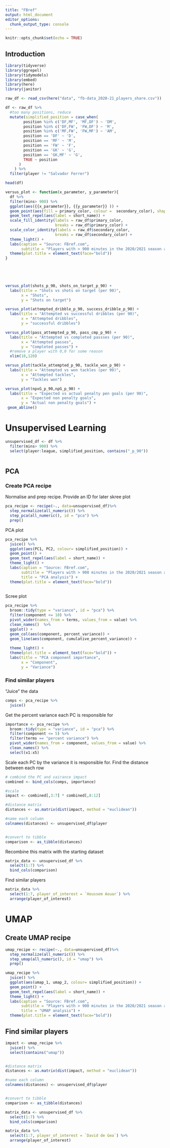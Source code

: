 ```yaml
---
title: "FBref"
output: html_document
editor_options: 
  chunk_output_type: console
---
```


```r
knitr::opts_chunk$set(echo = TRUE)
```

## Introduction

```r
library(tidyverse)
library(ggrepel)
library(tidymodels)
library(embed)
library(here)
library(janitor)
```

```r
raw_df <- read_csv(here("data", "fb-data_2020-21_players_share.csv"))
```

```r
df <- raw_df %>% 
  #too many positions, reduce
  mutate(simplified_position = case_when(
        position %in% c('DF,MF', 'MF,DF') ~ 'DM',
        position %in% c('DF,FW', 'FW,DF') ~ 'M',
        position %in% c('MF,FW', 'FW,MF') ~ 'AM',
        position == 'DF' ~ 'D',
        position == 'MF' ~ 'M',
        position == 'FW' ~ 'F',
        position == 'GK' ~ 'G',
        position == 'GK,MF' ~ 'G',
        TRUE ~ position
      )
    ) %>% 
  filter(player != "Salvador Ferrer")
```

```r
head(df)
```

```r




versus_plot <- function(x_parameter, y_parameter){
  df %>%
  filter(mins> 900) %>% 
  ggplot(aes({{x_parameter}}, {{y_parameter}} )) +
  geom_point(aes(fill = primary_color, colour =  secondary_color), shape = 21) +
  geom_text_repel(aes(label = short_name)) +
  scale_fill_identity(labels = raw_df$primary_color,
                      breaks = raw_df$primary_color) +
  scale_color_identity(labels = raw_df$secondary_color,
                      breaks = raw_df$secondary_color) +
  theme_light() +
  labs(caption = "Source: FBref.com",
       subtitle = "Players with > 900 minutes in the 2020/2021 season across the 'top five' leagues") +
  theme(plot.title = element_text(face="bold"))
}


  
  
```

```r
versus_plot(shots_p_90, shots_on_target_p_90) +
  labs(title = "Shots vs shots on target (per 90)",
       x = "Shots",
       y = "Shots on target")
```

```r
versus_plot(attempted_dribble_p_90, success_dribble_p_90) +
  labs(title = "Attempted vs successful dribbles (per 90)",
       x = "Attempted dribbles",
       y = "successful dribbles")
```

```r
versus_plot(pass_attempted_p_90, pass_cmp_p_90) +
  labs(title = "Attempted vs completed passses (per 90)",
       x = "Attempted passes",
       y = "Completed passes") +
  #remove a player with 0,0 for some reason
  xlim(10,120)
```

```r
versus_plot(tackle_attempted_p_90, tackle_won_p_90) +
  labs(title = "Attempted vs won tackles (per 90)",
       x = "Attempted tackles",
       y = "Tackles won") 
```

```r
versus_plot(npxG_p_90,npG_p_90) +
  labs(title = "Expected vs actual penalty pen goals (per 90)",
       x = "Expected non penalty goals",
       y = "Actual non penalty goals") +
 geom_abline()
```

# Unsupervised Learning

```r
unsupervised_df <- df %>% 
  filter(mins> 900) %>% 
  select(player:league, simplified_position, contains("_p_90"))



```

## PCA

### Create PCA recipe

Normalise and prep recipe. Provide an ID for later skree plot

```r


pca_recipe <- recipe(~., data=unsupervised_df)%>%
  step_normalize(all_numeric()) %>%
  step_pca(all_numeric(), id = "pca") %>% 
  prep() 
```

PCA plot

```r
pca_recipe %>% 
  juice() %>% 
  ggplot(aes(PC1, PC2, colour= simplified_position)) +
  geom_point() +
  geom_text_repel(aes(label = short_name)) +
  theme_light() +
  labs(caption = "Source: FBref.com",
       subtitle = "Players with > 900 minutes in the 2020/2021 season across the 'top five' leagues",
       title = "PCA analysis") +
  theme(plot.title = element_text(face="bold"))
  
```

Scree plot

```r
pca_recipe %>% 
  broom::tidy(type = "variance", id = "pca") %>% 
  filter(component <= 10) %>% 
  pivot_wider(names_from = terms, values_from = value) %>% 
  clean_names()  %>% 
  ggplot() +
  geom_col(aes(component, percent_variance)) +
  geom_line(aes(component, cumulative_percent_variance)) +
  
  theme_light() +
  theme(plot.title = element_text(face="bold")) +
  labs(title = "PCA component importance",
       x = "Component",
       y = "Variance")
```

### Find similar players

"Juice" the data

```r
comps <- pca_recipe %>% 
  juice()
```

Get the percent variance each PC is responsible for

```r
importance <- pca_recipe %>% 
  broom::tidy(type = "variance", id = "pca") %>% 
  filter(component <= 5) %>% 
  filter(terms == "percent variance") %>% 
  pivot_wider(names_from = component, values_from = value) %>% 
  clean_names() %>% 
  select(x1:x5)
```

Scale each PC by the variance it is responsible for. Find the distance between each row

```r

# combind the PC and vairance impact
combined <- bind_cols(comps, importance)

#scale
impact <- combined[,3:7] * combined[,8:12]

#distance matrix
distances <- as.matrix(dist(impact, method = "euclidean"))

#name each column
colnames(distances) <- unsupervised_df$player


#convert to tibble
comparison <- as_tibble(distances) 
```

Recombine this matrix with the starting dataset

```r
matrix_data <- unsupervised_df %>% 
  select(1:7) %>% 
  bind_cols(comparison)

```

Find similar players

```r

matrix_data %>% 
  select(1:7, player_of_interest = `Houssem Aouar`) %>% 
  arrange(player_of_interest) 
```

# UMAP

## Create UMAP recipe

```r
umap_recipe <- recipe(~., data=unsupervised_df)%>%
  step_normalize(all_numeric()) %>%
  step_umap(all_numeric(), id = "umap") %>% 
  prep() 
```

```r
umap_recipe %>% 
  juice() %>% 
  ggplot(aes(umap_1, umap_2, colour= simplified_position)) +
  geom_point() +
  geom_text_repel(aes(label = short_name)) +
  theme_light() +
  labs(caption = "Source: FBref.com",
       subtitle = "Players with > 900 minutes in the 2020/2021 season across the 'top five' leagues",
       title = "UMAP analysis") +
  theme(plot.title = element_text(face="bold"))
```

## Find similar players

```r
impact <- umap_recipe %>% 
  juice() %>% 
  select(contains("umap"))


#distance matrix
distances <- as.matrix(dist(impact, method = "euclidean"))

#name each column
colnames(distances) <- unsupervised_df$player


#convert to tibble
comparison <- as_tibble(distances) 
```

```r
matrix_data <- unsupervised_df %>% 
  select(1:7) %>% 
  bind_cols(comparison)
```

```r
matrix_data %>% 
  select(1:7, player_of_interest = `David de Gea`) %>% 
  arrange(player_of_interest) 
```
